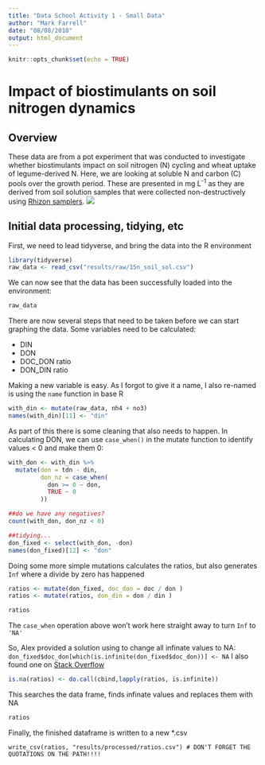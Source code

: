 ```yaml
---
title: "Data School Activity 1 - Small Data"
author: "Mark Farrell"
date: "08/08/2018"
output: html_document
---
```


```r
knitr::opts_chunk$set(echo = TRUE)
```

# Impact of biostimulants on soil nitrogen dynamics

## Overview

These data are from a pot experiment that was conducted to investigate whether biostimulants impact on soil nitrogen (N) cycling and wheat uptake of legume-derived N. Here, we are looking at soluble N and carbon (C) pools over the growth period. These are presented in mg L^-1^ as they are derived from soil solution samples that were collected non-destructively using [Rhizon samplers](https://www.rhizosphere.com/).
![](https://www.rhizosphere.com/assets/images/RhizonCSSinacoreRRP.jpg)

## Initial data processing, tidying, etc

First, we need to lead tidyverse, and bring the data into the R environment
```r
library(tidyverse)
raw_data <- read_csv("results/raw/15n_soil_sol.csv")

```

We can now see that the data has been successfully loaded into the environment:

```r
raw_data
```

There are now several steps that need to be taken before we can start graphing the data. Some variables need to be calculated:

* DIN
* DON
* DOC_DON ratio
* DON_DIN ratio

Making a new variable is easy. As I forgot to give it a name, I also re-named is using the ```name``` function in base R

```r
with_din <- mutate(raw_data, nh4 + no3)
names(with_din)[11] <- "din"
```

As part of this there is some cleaning that also needs to happen. In calculating DON, we can use ```case_when()``` in the mutate function to identify values < 0 and make them 0:

```r
with_don <- with_din %>% 
  mutate(don = tdn - din,
         don_nz = case_when(
           don >= 0 ~ don,
           TRUE ~ 0
         ))
```

```r
##do we have any negatives?
count(with_don, don_nz < 0)

##tidying...
don_fixed <- select(with_don, -don)
names(don_fixed)[12] <- "don"
```

Doing some more simple mutations calculates the ratios, but also generates ```Inf``` where a divide by zero has happened

```r
ratios <- mutate(don_fixed, doc_don = doc / don )
ratios <- mutate(ratios, don_din = don / din )
```

```r
ratios
```

The ```case_when``` operation above won't work here straight away to turn ```Inf``` to ```'NA'```

So, Alex provided a solution using <mutate> to change all infinate values to NA:
```don_fixed$doc_don[which(is.infinite(don_fixed$doc_don))] <- NA
```
I also found one on [Stack Overflow](https://stackoverflow.com/questions/12188509/cleaning-inf-values-from-an-r-dataframe)

```r
is.na(ratios) <- do.call(cbind,lapply(ratios, is.infinite))
```

This searches the data frame, finds infinate values and replaces them with NA

```r
ratios
```

Finally, the finished dataframe is written to a new *.csv

```write_csv(ratios, "results/processed/ratios.csv") # DON'T FORGET THE QUOTATIONS ON THE PATH!!!!```
